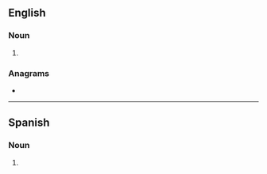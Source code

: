{{also|socialités}}
==English==

===Noun===
{{head|en|noun plural form}}

# {{plural of|socialite|lang=en}}

===Anagrams===
* {{anagrams|en|isoelastic}}

----

==Spanish==

===Noun===
{{head|es|noun form}}

# {{plural of|socialite|lang=es}}
